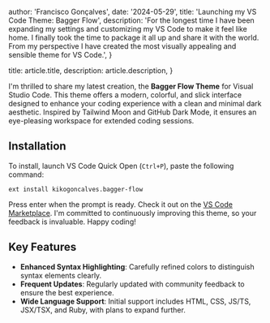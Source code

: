 
  author: 'Francisco Gonçalves',
  date: '2024-05-29',
  title: 'Launching my VS Code Theme: Bagger Flow',
  description:
    'For the longest time I have been expanding my settings and customizing my VS Code to make it feel like home. I finally took the time to package it all up and share it with the world. From my perspective I have created the most visually appealing and sensible theme for VS Code.',
}

  title: article.title,
  description: article.description,
}


I'm thrilled to share my latest creation, the **Bagger Flow Theme** for Visual Studio Code. This theme offers a modern, colorful, and slick interface designed to enhance your coding experience with a clean and minimal dark aesthetic. Inspired by Tailwind Moon and GitHub Dark Mode, it ensures an eye-pleasing workspace for extended coding sessions.

## Installation

To install, launch VS Code Quick Open (`Ctrl+P`), paste the following command:

```
ext install kikogoncalves.bagger-flow
```

Press enter when the prompt is ready. Check it out on the [VS Code Marketplace](https://marketplace.visualstudio.com/items?itemName=kikogoncalves.bagger-flow). I'm committed to continuously improving this theme, so your feedback is invaluable. Happy coding!

## Key Features

- **Enhanced Syntax Highlighting**: Carefully refined colors to distinguish syntax elements clearly.
- **Frequent Updates**: Regularly updated with community feedback to ensure the best experience.
- **Wide Language Support**: Initial support includes HTML, CSS, JS/TS, JSX/TSX, and Ruby, with plans to expand further.
